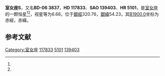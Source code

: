 {{Starbox begin
| name = 室女座S
}}
{{Starbox observe
| epoch = [[J2000.0|J2000.0]]
| constell = [[室女座|室女座]]<ref name=SIMBAD>{{cite web
 | url=http://simbad.u-strasbg.fr/simbad/sim-id?Ident=HR+5101
 | title =Pulsating variable Star
 | publisher=Centre de Données astronomiques de Strasbourg
 | work=SIMBAD
 | accessdate=2012-07-13}}</ref><ref name=DATA>{{cite web
 | url=http://vizier.u-strasbg.fr/viz-bin/VizieR-5?-out.add=.&-source=5050&-corr=PK=HR&-out.max=9999&HR=5101
 | title=VizieR Detailed Page
 | accessdate=2012-07-13
 | archive-date=2016-03-04
 | archive-url=https://web.archive.org/web/20160304200540/http://vizier.u-strasbg.fr/viz-bin/VizieR-5?-out.add=.&-source=5050&-corr=PK=HR&-out.max=9999&HR=5101
 | dead-url=no
 }}</ref>
| 星官 = 
| ra = {{RA|13|33|0.7}}<ref name=SIMBAD /><ref name=DATA />
| dec = {{DEC|-7|11|42}}<ref name=SIMBAD /><ref name=DATA />
| appmag_v = 6.68<ref name=SIMBAD /><ref name=DATA />
}}
{{Starbox character
| class = M7IIIe<ref name=SIMBAD /><ref name=DATA />
| b-v = 1.28<ref name=SIMBAD /><ref name=DATA />
| u-b = 0.91<ref name=SIMBAD /><ref name=DATA />
| r-i = 1.86<ref name=SIMBAD /><ref name=DATA />
| variable = 
}}
{{Starbox astrometry
| radial_v = 0.91
| prop_mo_ra = 10
| parallax = 
| p_error = 
}}
{{Starbox catalog
| names =BD-06 3837，[[SAO星表|SAO]] 139403，[[HD星表|HD]] 117833，[[HR星表|HR]] 5101}}
{{Starbox reference |Simbad=HR+5101}}
{{Starbox end}}

'''室女座S'''，又名'''BD-06 3837'''，'''HD 117833'''、'''SAO 139403'''、'''HR 5101'''，是[[室女座|室女座]]的一颗恒星<ref name=SIMBAD /><ref name=DATA />，视星等为6.68，位于[[銀道座標系|銀經]]320.76，[[銀道座標系|銀緯]]54.23，其[[B1900.0|B1900.0]]坐标为赤經{{RA|13|27|46.7}}，赤緯{{DEC|-6|54.23|51}}。

== 参考文献 ==
{{reflist}}

{{star-stub}}

{{室女座恒星}}
[[Category:室女座|Category:室女座]]
[[Category:HD和HDE天體|117833]]
[[Category:HR天體|5101]]
[[Category:SAO天體|139403]]